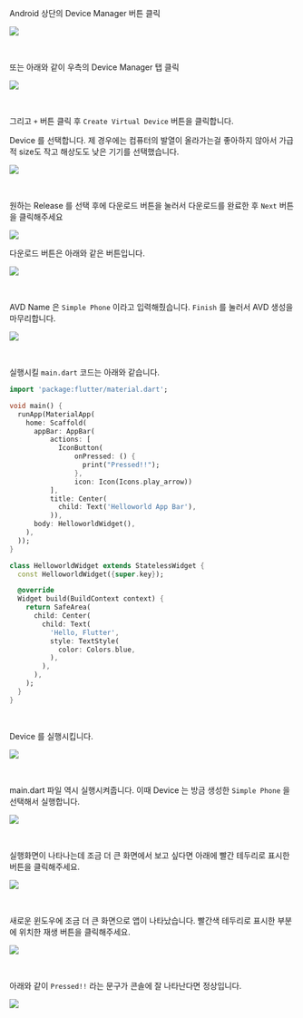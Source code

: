 

Android 상단의 Device Manager 버튼 클릭

![](./img/avd/1.png)

<br/>

또는 아래와 같이 우측의 Device Manager 탭 클릭

![](./img/avd/2.png)

<br/>

그리고 `+` 버튼 클릭 후 `Create Virtual Device` 버튼을 클릭합니다.<br/>



Device 를 선택합니다. 제 경우에는 컴퓨터의 발열이 올라가는걸 좋아하지 않아서 가급적 size도 작고 해상도도 낮은 기기를 선택했습니다.

![](./img/avd/3.png)

<br/>



원하는 Release 를 선택 후에 다운로드 버튼을 눌러서 다운로드를 완료한 후 `Next` 버튼을 클릭해주세요

![](./img/avd/4.png)

다운로드 버튼은 아래와 같은 버튼입니다.

![](./img/avd/5.png)

<br/>



AVD Name 은 `Simple Phone` 이라고 입력해줬습니다. `Finish` 를 눌러서 AVD 생성을 마무리합니다.

![](./img/avd/6.png)

<br/>



실행시킬 `main.dart` 코드는 아래와 같습니다.

```dart
import 'package:flutter/material.dart';

void main() {
  runApp(MaterialApp(
    home: Scaffold(
      appBar: AppBar(
          actions: [
            IconButton(
                onPressed: () {
                  print("Pressed!!");
                },
                icon: Icon(Icons.play_arrow))
          ],
          title: Center(
            child: Text('Helloworld App Bar'),
          )),
      body: HelloworldWidget(),
    ),
  ));
}

class HelloworldWidget extends StatelessWidget {
  const HelloworldWidget({super.key});

  @override
  Widget build(BuildContext context) {
    return SafeArea(
      child: Center(
        child: Text(
          'Hello, Flutter',
          style: TextStyle(
            color: Colors.blue,
          ),
        ),
      ),
    );
  }
}
```

<br/>



Device 를 실행시킵니다.

![](./img/avd/7.png)

<br/>



main.dart 파일 역시 실행시켜줍니다. 이때 Device 는 방금 생성한 `Simple Phone` 을 선택해서 실행합니다.

![](./img/avd/8.png)

<br/>



실행화면이 나타나는데 조금 더 큰 화면에서 보고 싶다면 아래에 빨간 테두리로 표시한 버튼을 클릭해주세요.

![](./img/avd/9.png)

<br/>



새로운 윈도우에 조금 더 큰 화면으로 앱이 나타났습니다. 빨간색 테두리로 표시한 부분에 위치한 재생 버튼을 클릭해주세요.

![](./img/avd/10.png)

<br/>



아래와 같이 `Pressed!!` 라는 문구가 콘솔에 잘 나타난다면 정상입니다.

![](./img/avd/11.png)